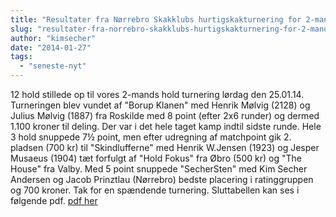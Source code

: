 ```yaml
---
title: "Resultater fra Nørrebro Skakklubs hurtigskakturnering for 2-mands hold"
slug: "resultater-fra-norrebro-skakklubs-hurtigskakturnering-for-2-mands-hold"
author: "kimsecher"
date: "2014-01-27"
tags: 
  - "seneste-nyt"
---
```


12 hold stillede op til vores 2-mands hold turnering lørdag den 25.01.14. Turneringen blev vundet af "Borup Klanen" med Henrik Mølvig (2128) og Julius Mølvig (1887) fra Roskilde med 8 point (efter 2x6 runder) og dermed 1.100 kroner til deling. Der var i det hele taget kamp indtil sidste runde. Hele 3 hold snuppede 7½ point, men efter udregning af matchpoint gik 2. pladsen (700 kr) til "Skindlufferne" med Henrik W.Jensen (1923) og Jesper Musaeus (1904) tæt forfulgt af "Hold Fokus" fra Øbro (500 kr) og "The House" fra Valby. Med 5 point snuppede "SecherSten" med Kim Secher Andersen og Jacob Prinztlau (Nørrebro) bedste placering i ratinggruppen og 700 kroner. Tak for en spændende turnering. Sluttabellen kan ses i følgende pdf. 
[pdf her](/images/2-mands-hurtigskak-25.-jan-2014.pdf)